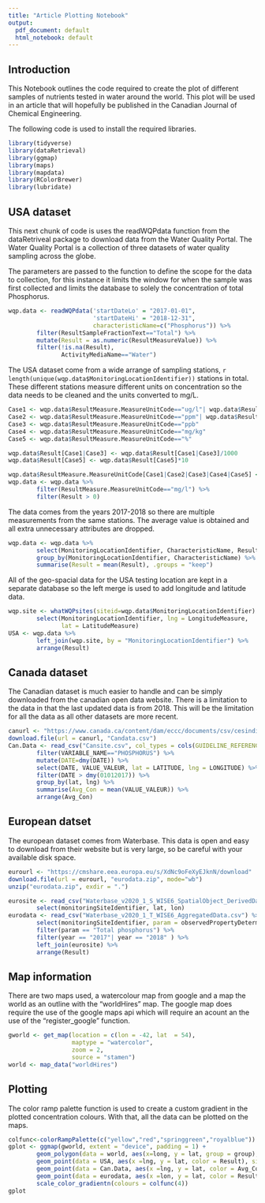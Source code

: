 ```yaml
---
title: "Article Plotting Notebook"
output:
  pdf_document: default
  html_notebook: default
---
```

## Introduction

This Notebook outlines the code required to create the plot of different samples
of nutrients tested in water around the world. This plot will be used in an article
that will hopefully be published in the Canadian Journal of Chemical Engineering. 

The following code is used to install the required libraries. 
```r
library(tidyverse)
library(dataRetrieval)
library(ggmap)
library(maps)
library(mapdata)
library(RColorBrewer)
library(lubridate)
```

## USA dataset

This next chunk of code is uses the readWQPdata function from the dataRetriveal package
to download data from the Water Quality Portal. The Water Quality Portal is a collection
of three datasets of water quality sampling across the globe. 

The parameters are passed to the function to define the scope for the data to collection,
for this instance it limits the window for when the sample was first collected and
limits the database to solely the concentration of total Phosphorus.

```r
wqp.data <- readWQPdata('startDateLo' = "2017-01-01", 
                        'startDateHi' = "2018-12-31", 
                        characteristicName=c("Phosphorus")) %>%
        filter(ResultSampleFractionText=="Total") %>%
        mutate(Result = as.numeric(ResultMeasureValue)) %>%
        filter(!is.na(Result),
               ActivityMediaName=="Water")
```

The USA dataset come from a wide arrange of sampling stations, `r length(unique(wqp.data$MonitoringLocationIdentifier))` stations in total. 
These different stations measure different units on concentration so the data needs
to be cleaned and the units converted to mg/L. 
```r
Case1 <- wqp.data$ResultMeasure.MeasureUnitCode=="ug/l"| wqp.data$ResultMeasure.MeasureUnitCode=="ug"
Case2 <- wqp.data$ResultMeasure.MeasureUnitCode=="ppm"| wqp.data$ResultMeasure.MeasureUnitCode=="mg/l as P"
Case3 <- wqp.data$ResultMeasure.MeasureUnitCode=="ppb"
Case4 <- wqp.data$ResultMeasure.MeasureUnitCode=="mg/kg"
Case5 <- wqp.data$ResultMeasure.MeasureUnitCode=="%"

wqp.data$Result[Case1|Case3] <- wqp.data$Result[Case1|Case3]/1000
wqp.data$Result[Case5] <- wqp.data$Result[Case5]*10

wqp.data$ResultMeasure.MeasureUnitCode[Case1|Case2|Case3|Case4|Case5] <- "mg/l"
wqp.data <- wqp.data %>% 
        filter(ResultMeasure.MeasureUnitCode=="mg/l") %>%
        filter(Result > 0)
```

The data comes from the years 2017-2018 so there are multiple measurements from the 
same stations. The average value is obtained and all extra unnecessary attributes 
are dropped. 

```r
wqp.data <- wqp.data %>%
        select(MonitoringLocationIdentifier, CharacteristicName, Result) %>%
        group_by(MonitoringLocationIdentifier, CharacteristicName) %>%
        summarise(Result = mean(Result), .groups = "keep")
```

All of the geo-spacial data for the USA testing location are kept in a separate 
database so the left merge is used to add longitude and latitude data. 
```r
wqp.site <- whatWQPsites(siteid=wqp.data$MonitoringLocationIdentifier) %>%
        select(MonitoringLocationIdentifier, lng = LongitudeMeasure,
               lat = LatitudeMeasure)
USA <- wqp.data %>% 
        left_join(wqp.site, by = "MonitoringLocationIdentifier") %>%
        arrange(Result)
```

## Canada dataset

The Canadian dataset is much easier to handle and can be simply downloaded from the
canadian open data website. There is a limitation to the data in that the last updated 
data is from 2018. This will be the limitation for all the data as all other datasets 
are more recent. 

```r
canurl <- "https://www.canada.ca/content/dam/eccc/documents/csv/cesindicators/water-quality-canadian-rivers/2020/wqi-federal-raw-data-2020-iqe-donnees-brutes-fed.csv"
download.file(url = canurl, "Candata.csv")
Can.Data <- read_csv("Cansite.csv", col_types = cols(GUIDELINE_REFERENCE_RECOMMANDATION = col_character())) %>%
        filter(VARIABLE_NAME=="PHOSPHORUS") %>%
        mutate(DATE=dmy(DATE)) %>%
        select(DATE, VALUE_VALEUR, lat = LATITUDE, lng = LONGITUDE) %>%
        filter(DATE > dmy(01012017)) %>%
        group_by(lat, lng) %>%
        summarise(Avg_Con = mean(VALUE_VALEUR)) %>%
        arrange(Avg_Con)
```

## European datset

The european dataset comes from Waterbase. This data is open and easy to download
from their website but is very large, so be careful with your available disk space. 

```r
eurourl <- "https://cmshare.eea.europa.eu/s/XdNc9oFeXyEJknN/download"
download.file(url = eurourl, "eurodata.zip", mode="wb")
unzip("eurodata.zip", exdir = ".")

eurosite <- read_csv("Waterbase_v2020_1_S_WISE6_SpatialObject_DerivedData.csv") %>%
        select(monitoringSiteIdentifier, lat, lon)
eurodata <- read_csv("Waterbase_v2020_1_T_WISE6_AggregatedData.csv") %>%
        select(monitoringSiteIdentifier, param = observedPropertyDeterminandLabel, year = phenomenonTimeReferenceYear,Result = resultMeanValue ) %>%
        filter(param == "Total phosphorus") %>%
        filter(year == "2017"| year == "2018" ) %>%
        left_join(eurosite) %>%
        arrange(Result)
```

## Map information

There are two maps used, a watercolour map from google and a map the world as an 
outline with the "worldHires" map. The google map does require the use of the google
maps api which will require an acount an the use of the "register_google" function. 
```r
gworld <- get_map(location = c(lon = -42, lat  = 54),
                  maptype = "watercolor",
                  zoom = 2,
                  source = "stamen")
world <- map_data("worldHires")
```

## Plotting

The color ramp palette function is used to create a custom gradient in the plotted
concentration colours. With that, all the data can be plotted on the maps.

```r
colfunc<-colorRampPalette(c("yellow","red","springgreen","royalblue"))
gplot <- ggmap(gworld, extent = "device", padding = 1) + 
        geom_polygon(data = world, aes(x=long, y = lat, group = group),fill = NA, color="black") + 
        geom_point(data = USA, aes(x =lng, y = lat, color = Result), size = 2, alpha = 0.5) +
        geom_point(data = Can.Data, aes(x =lng, y = lat, color = Avg_Con), size = 2, alpha = 0.5) +
        geom_point(data = eurodata, aes(x =lon, y = lat, color = Result), size = 2, alpha = 0.5) + 
        scale_color_gradientn(colours = colfunc(4)) 
gplot
```
